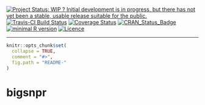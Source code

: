 <!-- rmarkdown v1 -->

[![Project Status: WIP ? Initial development is in progress, but there has not yet been a stable, usable release suitable for the
public.](http://www.repostatus.org/badges/latest/wip.svg)](http://www.repostatus.org/#wip)
[![Travis-CI Build Status](https://travis-ci.org/privefl/bigsnpr.svg?branch=master)](https://travis-ci.org/privefl/bigsnpr)
[![Coverage Status](https://img.shields.io/codecov/c/github/privefl/bigsnpr/master.svg)](https://codecov.io/github/privefl/bigsnpr?branch=master)
[![CRAN_Status_Badge](http://www.r-pkg.org/badges/version/bigsnpr)](http://cran.r-project.org/package=bigsnpr)
[![minimal R version](https://img.shields.io/badge/R%3E%3D-3.2.3-6666ff.svg)](https://cran.r-project.org/)
[![Licence](https://img.shields.io/badge/licence-GPL--3-blue.svg)](https://www.gnu.org/licenses/gpl-3.0.en.html)
 
---
 
<!-- README.md is generated from README.Rmd. Please edit that file -->

```r
knitr::opts_chunk$set(
  collapse = TRUE,
  comment = "#>",
  fig.path = "README-"
)
```

# bigsnpr



